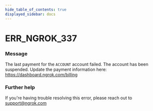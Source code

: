 ```yaml
---
hide_table_of_contents: true
displayed_sidebar: docs
---
```



# ERR_NGROK_337

### Message

The last payment for the `ACCOUNT` account failed.
The account has been suspended. Update the payment information here:
https://dashboard.ngrok.com/billing

<ErrorDetails error="err_ngrok_337" />

### Further help

If you're having trouble resolving this error, please reach out to [support@ngrok.com](mailto:support@ngrok.com?subject=Help%20with%20ERR_NGROK_337)
